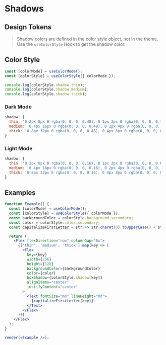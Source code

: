 
# Shadows

## Design Tokens

<ThemeParser theme="shadows" />

> Shadow colors are defined in the color style object, not in the theme. Use the `useColorStyle` Hook to get the shadow color.

## Color Style

```js
const [colorMode] = useColorMode();
const [colorStyle] = useColorStyle({ colorMode });

console.log(colorStyle.shadow.thin);
console.log(colorStyle.shadow.medium);
console.log(colorStyle.shadow.thick);
```

### Dark Mode

```js
shadow: {
  thin: '0 2px 8px 0 rgba(0, 0, 0, 0.48), 0 1px 2px 0 rgba(0, 0, 0, 0.16)',
  medium: '0 4px 16px 0 rgba(0, 0, 0, 0.48), 0 2px 4px 0 rgba(0, 0, 0, 0.16)',
  thick: '0 8px 32px 0 rgba(0, 0, 0, 0.48), 0 4px 8px 0 rgba(0, 0, 0, 0.16)',
}
```

### Light Mode

```js
shadow: {
  thin: '0 2px 8px 0 rgba(0, 0, 0, 0.16), 0 1px 2px 0 rgba(0, 0, 0, 0.08)',
  medium: '0 4px 16px 0 rgba(0, 0, 0, 0.16), 0 2px 4px 0 rgba(0, 0, 0, 0.08)',
  thick: '0 8px 32px 0 rgba(0, 0, 0, 0.16), 0 4px 8px 0 rgba(0, 0, 0, 0.08)',
}
```

## Examples

```jsx noInline
function Example() {
  const [colorMode] = useColorMode();
  const [colorStyle] = useColorStyle({ colorMode });
  const backgroundColor = colorStyle.background.secondary;
  const color = colorStyle.color.secondary;
  const capitalizeFirstLetter = str => str.charAt(0).toUpperCase() + str.slice(1);

  return (
    <Flex flexDirection="row" columnGap="6x">
      {['thin', 'medium', 'thick'].map(key => (
        <Flex
          key={key}
          width={256}
          height={128}
          backgroundColor={backgroundColor}
          color={color}
          boxShadow={colorStyle.shadow[key]}
          alignItems="center"
          justifyContent="center"
        >
          <Text fontSize="md" lineHeight="md">
            {capitalizeFirstLetter(key)}
          </Text>
        </Flex>
      ))}
    </Flex>
  );
}

render(<Example />);
```
